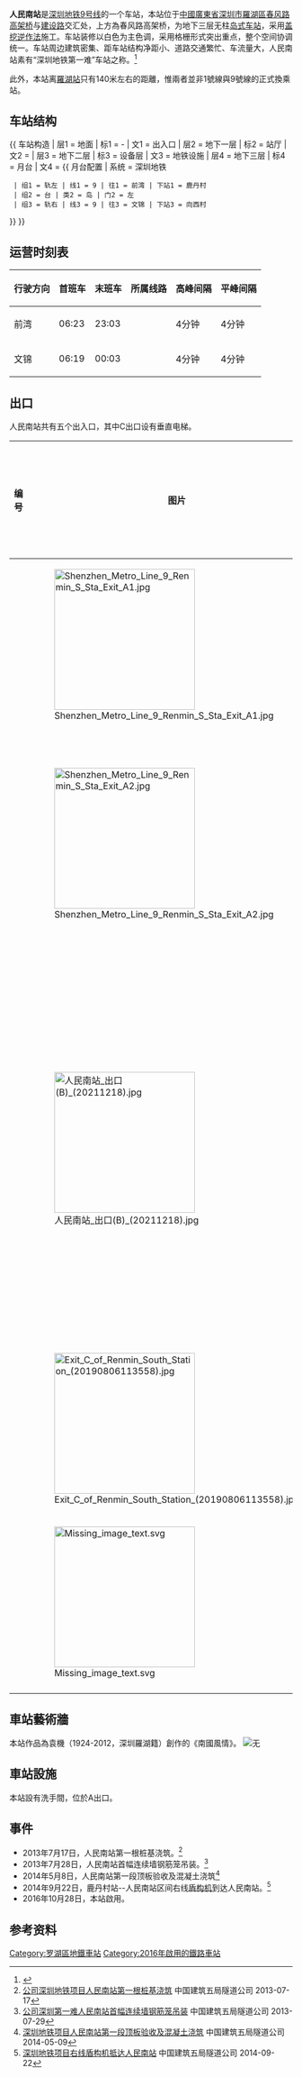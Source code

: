 {{noteTA
|1=zh-hans:屏蔽门;zh-hant:月台幕門;
|2=zh-hans:站台;zh-hant:月台;
|3=zh-hans:站厅;zh-hant:大堂;
}}
{{Infobox station
|name=人民南
|eng_name=Renmin South
|pinyin=
|livery=
|namecolour=
|linecolour={{深圳地铁色彩|9}}
|image=Shenzhen Metro Line 9 Renmin S Sta Platform.jpg
|borough={{CHN}}[[廣東省|廣東省]][[深圳市|深圳市]][[罗湖区|罗湖区]]
|address=[[春风路高架桥|春风路高架桥]]与[[建设路|建设路]]交汇处
|coordinates=
|map=
|colour={{colorbox|white}} 白色
|line= {{深圳地鐵|9|cl}}
|stationhours=
|hours=
|connection=
|opened=2016年10月28日
|structure=[[地下车站|地下车站]]
|platformtype=[[岛式月台|岛式月台]]
|platform=2
|exits=5
|lift=
|adjacent = {{Adjacent stations|system=Shenzhen Metro |line1=9|left1=向西村|right1=鹿丹村|to-left1=文錦|to-right1=前灣}}
|route_map ={{Routemap|inline=yes|legend=no|map=
\\utSTRf!~MFADEg\utSTRg!~MFADEg~~{{RoutemapRoute|Licon=L|{{站|鹿丹村}}}}
utSTRgq!~MFADEgq\utSTRq+BSe\utSTRq+BSe\utKRZto\utKRZto\utSTRr+1!~MFADEfq
utSTRfq!~MFADEgq\utSTRq+BSa\utSTRq+BSa\utKRZto\utKRZto\utSTRr+1!~MFADEfq
<small>B3</small> ! ! ~~{{RoutemapRoute|Licon=C1|{{站|向西村}}}}
}}}}
'''人民南站'''是[[深圳地铁|深圳地铁]][[深圳地铁9号线|9号线]]的一个车站，本站位于[[中華人民共和國|中國]][[廣東省|廣東省]][[深圳市|深圳市]][[羅湖區|羅湖區]][[春风路高架桥|春风路高架桥]]与[[建设路|建设路]]交汇处，上方為春风路高架桥，为地下三层无柱[[岛式车站|岛式车站]]，采用[[明挖回填式隧道|盖挖逆作法]]施工。车站装修以白色为主色调，采用格栅形式突出重点，整个空间协调统一。车站周边建筑密集、距车站结构净距小、道路交通繁忙、车流量大，人民南站素有“深圳地铁第一难”车站之称。<ref>{{cite news|url=http://www.cscec5bsd.net/aspx/default/show.aspx?classid=2&id=2041|title=“天下第一难”深圳地铁9号线人民南站纪实|archive-url=https://web.archive.org/web/20160305002658/http://www.cscec5bsd.net/aspx/default/show.aspx?classid=2&id=2041|archive-date=2016-03-05|publisher=中国建筑五局隧道公司|date=2013-08-30|language=zh-hans|accessdate=2015-07-16|dead-url=no}}</ref>

此外，本站离[[羅湖站_(深圳)|羅湖站]]只有140米左右的距離，惟兩者並非1號線與9號線的正式換乘站。

== 车站结构 ==
{{ 车站构造
| 层1 = 地面 | 标1 = -
| 文1 = 出入口
| 层2 = 地下一层 | 标2 = 站厅
| 文2 = {{spml|售票机}}
| 层3 = 地下二层 | 标3 = 设备层
| 文3 = 地铁设施
| 层4 = 地下三层 | 标4 = 月台
| 文4 = {{ 月台配置 | 系统 = 深圳地铁
  | 组1 = 轨左 | 线1 = 9 | 往1 = 前湾 | 下站1 = 鹿丹村
  | 组2 = 台 | 类2 = 岛 | 门2 = 左
  | 组3 = 轨右 | 线3 = 9 | 往3 = 文锦 | 下站3 = 向西村
}}
}}
{{gallery|align=center | width = 300
| File:Shenzhen_Metro_Line_9_Renminnan_Zhanting.jpg|站厅
| File:Shenzhen Metro Line 9 Renmin S Sta Platform 1.jpg|1号站台
| File:Shenzhen_Metro_L9_Renminnan_Station.jpg|书法字
}}

==运营时刻表==
{| class="wikitable"
|-
! 行驶方向 !! 首班车 !! 末班车 !! 所属线路 !! 高峰间隔 !! 平峰间隔
|-
|前湾 || 06:23|| 23:03 || {{深圳地鐵|9|c}}|| 4分钟 || 4分钟
|-
|文锦 || 06:19 || 00:03|| {{深圳地鐵|9|c}} || 4分钟 || 4分钟
|}

== 出口 ==
人民南站共有五个出入口，其中C出口设有垂直电梯。
{|class="wikitable"
! 编号
! 图片
! 建议前往目的地
|-
|{{港铁出口|A|1|附=盲}} || [[File:Shenzhen_Metro_Line_9_Renmin_S_Sta_Exit_A1.jpg|250px]] || 建设路<br>敦信大厦<br>[[深圳站|深圳站]]
|-
|{{港铁出口|A|2|附=盲}} || [[File:Shenzhen_Metro_Line_9_Renmin_S_Sta_Exit_A2.jpg|250px]] || 建设路<br>德兴大厦西侧<br>德兴茶叶世界
|-
|{{港铁出口|B|附=盲}} || [[File:人民南站_出口(B)_(20211218).jpg|250px]] || 人民南路西侧<br>罗湖村<br>广东省银行大厦<br>房地产大厦<br>德兴茶叶世界
|-
|{{港铁出口|C|附=盲升}} || [[File:Exit_C_of_Renmin_South_Station_(20190806113558).jpg|250px]] || 春风路<br>人民南路
|-
|{{港铁出口|D|附=盲}} || [[File:Missing_image_text.svg|250px]] || 建设路<br>春风路
|-
| bgcolor="#EEEEEE" colspan=3 | {{港铁出口|註=盲升}}
|}

== 車站藝術牆 ==
本站作品為袁機（1924-2012，深圳羅湖籍）創作的《南國風情》。
[[File:Shenzhen_Metro_Line_9_Renminnan_Yishuqiang.jpg|无]]

== 車站設施 ==
本站設有洗手間，位於A出口。

== 事件 ==
*2013年7月17日，人民南站第一根桩基浇筑。<ref>[http://www.cscec5bsd.net/aspx/default/show.aspx?classid=2&id=1908 公司深圳地铁项目人民南站第一根桩基浇筑] {{Wayback|url=http://www.cscec5bsd.net/aspx/default/show.aspx?classid=2&id=1908 |date=20150717073633 }}中国建筑五局隧道公司 2013-07-17</ref>
*2013年7月28日，人民南站首幅连续墙钢筋笼吊装。<ref>[http://www.cscec5bsd.net/aspx/default/show.aspx?classid=2&id=1929 公司深圳第一难人民南站首幅连续墙钢筋笼吊装] {{Wayback|url=http://www.cscec5bsd.net/aspx/default/show.aspx?classid=2&id=1929 |date=20150717005314 }}中国建筑五局隧道公司 2013-07-29</ref>
*2014年5月8日，人民南站第一段顶板验收及混凝土浇筑<ref>[http://www.cscec5bsd.net/aspx/default/show.aspx?classid=2&id=2498 深圳地铁项目人民南站第一段顶板验收及混凝土浇筑] {{Wayback|url=http://www.cscec5bsd.net/aspx/default/show.aspx?classid=2&id=2498 |date=20150717025819 }}中国建筑五局隧道公司 2014-05-09</ref>
*2014年9月22日，鹿丹村站--人民南站区间右线[[盾构机|盾构机]]到达人民南站。<ref>[http://www.cscec5bsd.net/aspx/default/show.aspx?classid=2&id=2982 深圳地铁项目右线盾构机抵达人民南站] {{Wayback|url=http://www.cscec5bsd.net/aspx/default/show.aspx?classid=2&id=2982 |date=20150717002820 }}中国建筑五局隧道公司 2014-09-22</ref>
*2016年10月28日，本站啟用。

== 参考资料 ==
{{reflist}}
{{深圳地鐵9號線車站}}
{{深圳地鐵車站列表}}
[[Category:罗湖區地鐵車站|Category:罗湖區地鐵車站]]
[[Category:2016年啟用的鐵路車站|Category:2016年啟用的鐵路車站]]